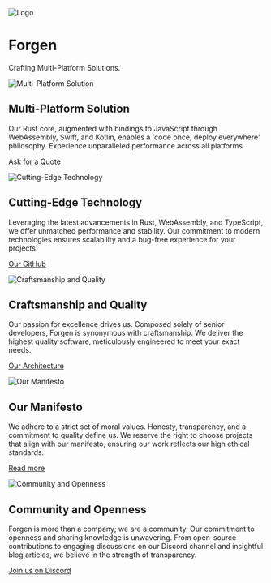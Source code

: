 
<Animation />

<div className="my-18">
<Hero rawImg top>

![Logo](/logo.png)

# Forgen

Crafting Multi-Platform Solutions.

</Hero>
</div>

<Hero right>

![Multi-Platform Solution](/home/multi-platform.webp)

## Multi-Platform Solution

Our Rust core, augmented with bindings to JavaScript through WebAssembly, Swift, and Kotlin, enables a 'code once, deploy everywhere' philosophy. Experience unparalleled performance across all platforms.

[Ask for a Quote](mailto:hello@forgen.tech)

</Hero>

<Hero>

![Cutting-Edge Technology](/home/technology.png)

## Cutting-Edge Technology

Leveraging the latest advancements in Rust, WebAssembly, and TypeScript, we offer unmatched performance and stability. Our commitment to modern technologies ensures scalability and a bug-free experience for your projects.

[Our GitHub](https://github.com/forgen-org)

</Hero>

<Hero right>

![Craftsmanship and Quality](/home/coder.png)

## Craftsmanship and Quality

Our passion for excellence drives us. Composed solely of senior developers, Forgen is synonymous with craftsmanship. We deliver the highest quality software, meticulously engineered to meet your exact needs.

[Our Architecture](/learn)

</Hero>

<Hero>

![Our Manifesto](/home/multi-platform.webp)

## Our Manifesto

We adhere to a strict set of moral values. Honesty, transparency, and a commitment to quality define us. We reserve the right to choose projects that align with our manifesto, ensuring our work reflects our high ethical standards.

[Read more](/manifesto)

</Hero>

<Hero right>

![Community and Openness](/home/community.webp)

## Community and Openness

Forgen is more than a company; we are a community. Our commitment to openness and sharing knowledge is unwavering. From open-source contributions to engaging discussions on our Discord channel and insightful blog articles, we believe in the strength of transparency.

[Join us on Discord](https://discord.gg/6fTK3ssg)

</Hero>
